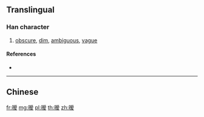 {{also|曖}}
==Translingual==

===Han character===
{{Han char|rn=72|rad=日|as=10|sn=14|four=|canj=ABBE,XABBE|ids=⿰日爱}}

# [[obscure]], [[dim]], [[ambiguous]], [[vague]]

====References====
* {{Han ref|kx=0499.061|hdz=21530.120|uh=66A7|ud=26279}}

----

==Chinese==
{{zh-see|曖}}

[[fr:暧]]
[[mg:暧]]
[[pl:暧]]
[[th:暧]]
[[zh:暧]]